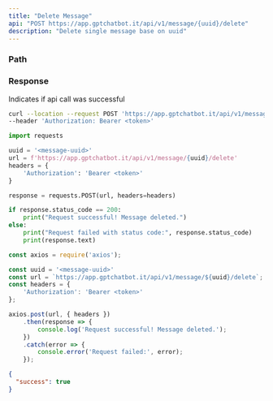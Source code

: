 ```yaml
---
title: "Delete Message"
api: "POST https://app.gptchatbot.it/api/v1/message/{uuid}/delete"
description: "Delete single message base on uuid"
---
```


### Path

<ParamField path="uuid" type="string" required/>

### Response

<ResponseField name="success" type="boolean">
  Indicates if api call was successful
</ResponseField>


<RequestExample>

```bash Curl
curl --location --request POST 'https://app.gptchatbot.it/api/v1/message/{uuid}/delete' \
--header 'Authorization: Bearer <token>'
```

```py Python
import requests

uuid = '<message-uuid>'
url = f'https://app.gptchatbot.it/api/v1/message/{uuid}/delete'
headers = {
    'Authorization': 'Bearer <token>'
}

response = requests.POST(url, headers=headers)

if response.status_code == 200:
    print("Request successful! Message deleted.")
else:
    print("Request failed with status code:", response.status_code)
    print(response.text)
```

```ts JavaScript
const axios = require('axios');

const uuid = '<message-uuid>'
const url = `https://app.gptchatbot.it/api/v1/message/${uuid}/delete`;
const headers = {
    'Authorization': 'Bearer <token>'
};

axios.post(url, { headers })
    .then(response => {
        console.log('Request successful! Message deleted.');
    })
    .catch(error => {
        console.error('Request failed:', error);
    });
```

</RequestExample>

<ResponseExample>

```json Response
{
  "success": true
}

```

</ResponseExample>